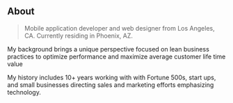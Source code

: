 ## About

> Mobile application developer and web designer from Los Angeles, CA. 
Currently residing in Phoenix, AZ.

My background brings a unique perspective focused on lean business practices to optimize performance and maximize average customer life time value

My history includes 10+ years working with with Fortune 500s, start ups, and small businesses directing sales and marketing efforts emphasizing technology.

